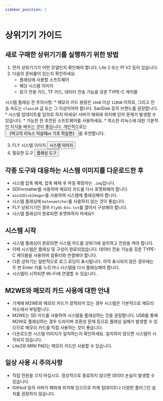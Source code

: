 ```yaml
---
sidebar_position: 1
---
```


# 상위기기 가이드

## 새로 구매한 상위기기를 실행하기 위한 방법

  1. 먼저 상위기기가 어떤 모델인지 확인해야 합니다. Lite 2 또는 PI V2 등이 있습니다.
  2. 다음의 준비물이 있는지 확인하세요.
        * 플래싱에 사용할 소프트웨어
        * 해당 시스템 이미지
        * 읽기 전용 카드, TF 카드, 데이터 전송 기능을 갖춘 TYPE-C 케이블

  시스템 플래싱 전 주의사항:
        * 메모리 카드 용량은 `16GB` 이상 `128GB` 이하로, 그리고 전송 속도는 `class10` 급 또는 그 이상이어야 합니다. SanDisk 등의 브랜드를 권장합니다.
        * 시스템 업데이트를 임의로 하지 마세요! 서버가 해외에 위치해 있어 문제가 발생할 수 있습니다.
        * 가능한 한 추천된 소프트웨어를 사용하세요.
        * 최소한 리눅스에 대한 기본적인 지식을 배우는 것이 좋습니다. 개인적으로는 <Button variant="contained" disableElevation component="a" rel="noopener" href="https://item.jd.com/12443890.html">《박고의 리눅스 익살레пт 기초 학습편》</Button>을 추천합니다.

  3. FLY 시스템 이미지 <Button variant="contained" disableElevation component="a" rel="noopener" href="/docs/category/시스템_이미지">시스템 이미지</Button>
  4. 필요한 도구 <Button variant="contained" disableElevation component="a" rel="noopener" href="/docs/ResDownload/auxiliary_software/">플래싱 도구</Button>

## 각종 도구와 대응하는 시스템 이미지를 다운로드한 후

  * 시스템 압축 해제, 압축 해제 후 파일 확장자는 `.img`입니다.
  * SDFormatter를 사용하여 메모리 카드를 다시 포맷화해야 합니다.
  * `win32DiskImager`를 사용하여 시스템에 플래싱해야 합니다.
  * 시스템 플래싱에 `balenaetcher`를 사용하지 않는 것이 좋습니다.
  * FLY 상위기기인 경우 `FlyOS-Env.txt`를 열어서 구성해야 합니다.
  * 시스템 플래싱이 완료되면 포맷화하지 마세요!!

## 시스템 시작

  * 시스템 플래싱이 완료되면 시스템 카드를 상위기에 설치하고 전원을 켜야 합니다.
  * 이때 시스템은 플래싱 및 구성이 완료되었습니다. 데이터 전송 기능을 갖춘 TYPE-C 케이블을 사용하여 컴퓨터와 연결해야 합니다.
  * 다른 상위기는 일반적으로 로그 로딩이 표시됩니다. 아직 표시되지 않은 경우에는 두 번 Enter 키를 누르거나 시스템을 다시 플래싱해야 합니다.
  * 시스템이 시작되면 Wi-Fi에 연결할 수 있습니다.

## M2WE와 메모리 카드 사용에 대한 안내

  * 기계에 M2WE와 메모리 카드가 장착되어 있는 경우 시스템은 기본적으로 메모리 카드에서 부팅합니다.
  * M2WE는 SD 카드를 사용하여 시스템을 플래싱하는 것을 권장합니다. USB를 통해 M2W로 플래싱하는 경우 드라이버 호환성 문제 등으로 플래싱 실패가 발생할 수 있으므로 메모리 카드를 직접 사용하는 것이 좋습니다.
  * 다운로드한 시스템 이미지가 일치하는지 확인하세요. 일치하지 않으면 시스템이 시작되지 않습니다.
  * Lite2와 MINI PAD는 메모리 카드만 사용할 수 있습니다.

## 일상 사용 시 주의사항

  * 직접 전원을 끄지 마십시오. 정상적으로 종료하지 않으면 데이터 손실이 발생할 수 있습니다.
  * GitHud 등의 서버가 해외에 위치해 있으므로 자체 업데이트나 다양한 플러그인 설치를 권장하지 않습니다.
